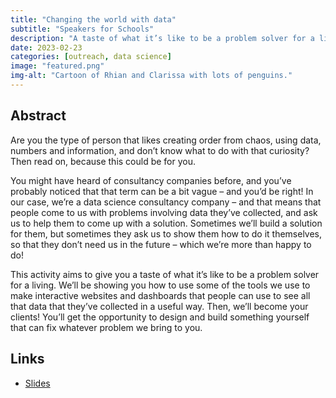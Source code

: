```yaml
---
title: "Changing the world with data"
subtitle: "Speakers for Schools"
description: "A taste of what it’s like to be a problem solver for a living"
date: 2023-02-23
categories: [outreach, data science]
image: "featured.png"
img-alt: "Cartoon of Rhian and Clarissa with lots of penguins."
---
```


## Abstract

Are you the type of person that likes creating order from chaos, using data, numbers and information, and don’t know what to do with that curiosity? Then read on, because this could be for you.

You might have heard of consultancy companies before, and you’ve probably noticed that that term can be a bit vague – and you’d be right! In our case, we’re a data science consultancy company – and that means that people come to us with problems involving data they’ve collected, and ask us to help them to come up with a solution. Sometimes we’ll build a solution for them, but sometimes they ask us to show them how to do it themselves, so that they don’t need us in the future – which we’re more than happy to do!

This activity aims to give you a taste of what it’s like to be a problem solver for a living. We’ll be showing you how to use some of the tools we use to make interactive websites and dashboards that people can use to see all that data that they’ve collected in a useful way. Then, we’ll become your clients! You’ll get the opportunity to design and build something yourself that can fix whatever problem we bring to you.

## Links

- [Slides](https://statsrhian.github.io/talks/2023/2023-02-23-changing-the-world-with-data/slides.html#/title-slide)

